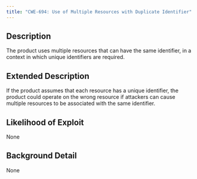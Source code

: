 ```yaml
---
title: "CWE-694: Use of Multiple Resources with Duplicate Identifier"
---
```


## Description
The product uses multiple resources that can have the same identifier, in a context in which unique identifiers are required.

## Extended Description
If the product assumes that each resource has a unique identifier, the product could operate on the wrong resource if attackers can cause multiple resources to be associated with the same identifier.

## Likelihood of Exploit
None

## Background Detail
None
        